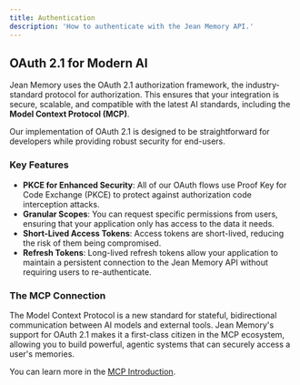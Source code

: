 ```yaml
---
title: Authentication
description: 'How to authenticate with the Jean Memory API.'
---
```


## OAuth 2.1 for Modern AI

Jean Memory uses the OAuth 2.1 authorization framework, the industry-standard protocol for authorization. This ensures that your integration is secure, scalable, and compatible with the latest AI standards, including the **Model Context Protocol (MCP)**.

Our implementation of OAuth 2.1 is designed to be straightforward for developers while providing robust security for end-users.

### Key Features

- **PKCE for Enhanced Security**: All of our OAuth flows use Proof Key for Code Exchange (PKCE) to protect against authorization code interception attacks.
- **Granular Scopes**: You can request specific permissions from users, ensuring that your application only has access to the data it needs.
- **Short-Lived Access Tokens**: Access tokens are short-lived, reducing the risk of them being compromised.
- **Refresh Tokens**: Long-lived refresh tokens allow your application to maintain a persistent connection to the Jean Memory API without requiring users to re-authenticate.

### The MCP Connection

The Model Context Protocol is a new standard for stateful, bidirectional communication between AI models and external tools. Jean Memory's support for OAuth 2.1 makes it a first-class citizen in the MCP ecosystem, allowing you to build powerful, agentic systems that can securely access a user's memories.

You can learn more in the [MCP Introduction](/mcp/introduction).
